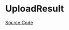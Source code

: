 
<Meta title="Data Entry/Upload/UploadResult/Doc" />

# UploadResult

<Description of={MznUploadResultComponent} />

[Source Code](https://github.com/Mezzanine-UI/mezzanine/blob/main/packages/ng/Upload/UploadResult.tsx)

<ArgsTable of={MznUploadResultComponent} />
